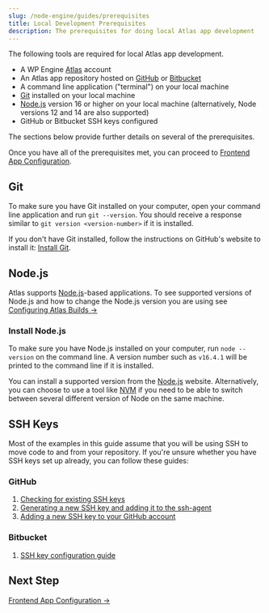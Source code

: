 ```yaml
---
slug: /node-engine/guides/prerequisites
title: Local Development Prerequisites
description: The prerequisites for doing local Atlas app development
---
```


The following tools are required for local Atlas app development.

- A WP Engine [Atlas](https://wpengine.com/atlas) account
- An Atlas app repository hosted on [GitHub](https://github.com/) or [Bitbucket](https://bitbucket.com/)
- A command line application ("terminal") on your local machine
- [Git](https://github.com/git-guides/install-git) installed on your local machine
- [Node.js](https://nodejs.org/en/download/) version 16 or higher on your local machine (alternatively, Node versions 12 and 14 are also supported)
- GitHub or Bitbucket SSH keys configured

The sections below provide further details on several of the prerequisites.

Once you have all of the prerequisites met, you can proceed to [Frontend App Configuration](./frontend-app-config).

## Git

To make sure you have Git installed on your computer, open your command line application and run `git --version`. You should receive a response similar to `git version <version-number>` if it is installed.

If you don't have Git installed, follow the instructions on GitHub's website to install it: [Install Git](https://github.com/git-guides/install-git).

## Node.js

Atlas supports [Node.js](https://nodejs.org/)-based applications. To see supported versions of Node.js and how to change the Node.js version you are using see [Configuring Atlas Builds &#8594;](../customization/builds)

### Install Node.js

To make sure you have Node.js installed on your computer, run `node --version` on the command line. A version number such as `v16.4.1` will be printed to the command line if it is installed.

You can install a supported version from the [Node.js](https://nodejs.org/en/) website. Alternatively, you can choose to use a tool like [NVM](https://github.com/nvm-sh/nvm) if you need to be able to switch between several different version of Node on the same machine.

## SSH Keys

Most of the examples in this guide assume that you will be using SSH to move code to and from your repository. If you're unsure whether you have SSH keys set up already, you can follow these guides:

### GitHub
1. [Checking for existing SSH keys](https://docs.github.com/en/authentication/connecting-to-github-with-ssh/checking-for-existing-ssh-keys)
2. [Generating a new SSH key and adding it to the ssh-agent](https://docs.github.com/en/authentication/connecting-to-github-with-ssh/generating-a-new-ssh-key-and-adding-it-to-the-ssh-agent)
3. [Adding a new SSH key to your GitHub account](https://docs.github.com/en/authentication/connecting-to-github-with-ssh/adding-a-new-ssh-key-to-your-github-account)

### Bitbucket
1. [SSH key configuration guide](https://support.atlassian.com/bitbucket-cloud/docs/configure-ssh-and-two-step-verification/)

## Next Step

[Frontend App Configuration &#8594;](./frontend-app-config)
